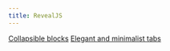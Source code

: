 ```yaml
---
title: RevealJS
---
```


[Collapsible blocks](collapsibleboxes.qmd)
[Elegant and minimalist tabs](tabs.qmd)
